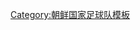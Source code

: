 {{National squad
 | name      = 2015年東亞盃足球賽朝鮮參賽名單
 | bg        = red
 | fg        = white
 | flag      = North Korea
 | country   = 朝鲜
 | team link = 朝鲜国家足球队
 | comp link = 2015年東亞盃足球赛
 | comp      = 2015年東亞盃足球赛（季軍）
 | p1        = [[李明國]][[File:Captain sports.svg|15px]]
 | p2        = [[張成赫]]
 | p3        = [[張國哲]]
 | p4        = [[李相哲]]
 | p5        = [[韓成赫]]
 | p6        = [[姜國哲 (1990年)|姜國哲]]
 | p7        = [[李赫哲 (1991年)|李赫哲]]
 | p8        = [[金勇光 (足球運動員)|金勇光]]
 | p9        = [[朴光龍]]
 | p10      = [[安柄俊]] 
 | p11      = [[鄭日冠]]
 | p12      = [[全光益]]
 | p13      = [[沈賢鎮]]
 | p14      = [[徐景進]]
 | p15      = [[李永哲 (1991年)|李永哲]]
 | p16      = [[盧學洙]]
 | p17      = [[徐賢旭]]
 | p18      = [[李光一]]
 | p19      = [[洪金成]]
 | p20      = [[朴賢日]]
 | p21      = [[金日光 (足球運動員)|金日光]]
 | p22      = [[李榮直]]
 | p23      = [[李哲敏]]
 | coach     = [[金昌福]]
}}<noinclude>
[[Category:朝鲜国家足球队模板]]
</noinclude>